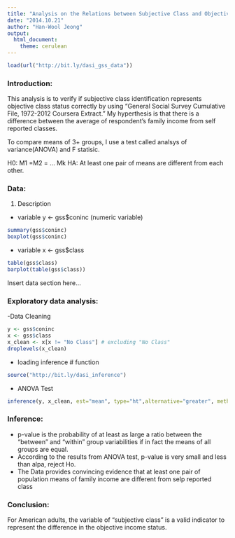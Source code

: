 ```yaml
---
title: "Analysis on the Relations between Subjective Class and Objective family Income Status"
date: "2014.10.21"
author: "Han-Wool Jeong"
output:
  html_document:
    theme: cerulean
---
```


<!-- For more info on RMarkdown see http://rmarkdown.rstudio.com/ -->

<!-- Enter the code required to load your data in the space below. The data will be loaded but the line of code won't show up in your write up (echo=FALSE) in order to save space-->
```r
load(url("http://bit.ly/dasi_gss_data"))
```

<!-- In the remainder of the document, add R code chunks as needed -->

### Introduction:

This analysis is to verify if subjective class identification represents objective class status correctly by using "General Social Survey Cumulative File, 1972-2012 Coursera Extract." My hyperthesis is that there is a difference between the average of respondent's family income from self reported classes.

To compare means of 3+ groups, I use a test called analsys of variance(ANOVA) and F statisic.

H0: M1 =M2 = ... Mk 
HA: At least one pair of means are different from each other. 


### Data:
(1) Description

- variable y <- gss$coninc (numeric variable)
```r
summary(gss$coninc)
boxplot(gss$coninc)
```

- variable x <- gss$class
```r
table(gss$class)
barplot(table(gss$class))

```

Insert data section here...

### Exploratory data analysis:

-Data Cleaning
```r
y <- gss$coninc
x <- gss$class
x_clean <- x[x != "No Class"] # excluding "No Class"
droplevels(x_clean)
```

- loading inference # function
```r
source("http://bit.ly/dasi_inference")
```

- ANOVA Test
```r
inference(y, x_clean, est="mean", type="ht",alternative="greater", method="theoretical")

```

### Inference:

- p-value is the probability of at least as large a ratio between the "between" and "within" group variabilities if in fact the means of all groups are equal.
- According to the results from ANOVA test, p-value is very small and less than alpa, reject Ho. 
- The Data provides convincing evidence that at least one pair of population means of family income are different from selp reported class

### Conclusion:

For American adults, the variable of "subjective class" is a valid indicator to represent the difference in the objective income status. 
